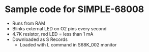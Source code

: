 = Sample code for SIMPLE-68008 =

* Runs from RAM
* Blinks external LED on O2 pins every second
* 4.7K resistor, red LED = less than 1 mA
* Downloaded as S Records
** Loaded with L command in S68K_002 monitor
